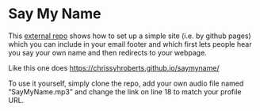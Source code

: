 # Say My Name

This [external repo](https://github.com/chrissyhroberts/saymyname) shows how to set up a simple site (i.e. by github pages) which you can include in your email footer and which first lets people hear you say your own name and then redirects to your webpage.

Like this one does <https://chrissyhroberts.github.io/saymyname/>

To use it yourself, simply clone the repo, add your own audio file named "SayMyName.mp3" and change the link on line 18 to match your profile URL.
